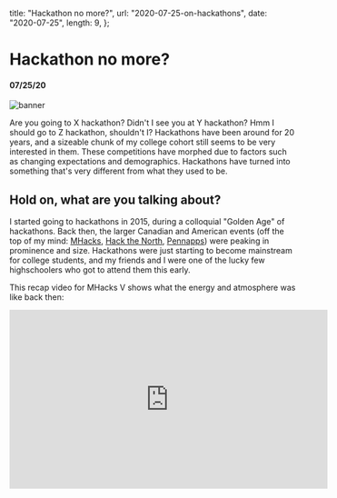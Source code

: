   title: "Hackathon no more?",
  url: "2020-07-25-on-hackathons",
  date: "2020-07-25",
  length: 9,
};

# Hackathon no more?

#### 07/25/20

![banner](/images/2020-07-25-on-hackathons/banner.jpg)

Are you going to X hackathon? Didn't I see you at Y hackathon? Hmm I should go to Z hackathon, shouldn't I? Hackathons have been around for 20 years, and a sizeable chunk of my college cohort still seems to be very interested in them. These competitions have morphed due to factors such as changing expectations and demographics. Hackathons have turned into something that's very different from what they used to be.

## Hold on, what are you talking about?

I started going to hackathons in 2015, during a colloquial "Golden Age" of hackathons. Back then, the larger Canadian and American events (off the top of my mind: [MHacks](https://mhacks.org/), [Hack the North](https://hackthenorth.com/), [Pennapps](http://pennapps.com/)) were peaking in prominence and size. Hackathons were just starting to become mainstream for college students, and my friends and I were one of the lucky few highschoolers who got to attend them this early.

This recap video for MHacks V shows what the energy and atmosphere was like back then:

<div style={{ position: "relative", paddingBottom: "56.25%", height: 0 }}>
  <iframe
    width="560"
    height="315"
    src="https://www.youtube.com/embed/uDO84SNu-oI"
    frameBorder="0"
    style={{
      position: "absolute",
      top: 0,
      left: 0,
      width: "100%",
      height: "100%",
    }}
    allowfullscreen
  />
</div>

#

My favorite hackathon memories were all made during those first few years. Most people were attending these events for their first time, gathering to create a community that was distinguished by genuine creativity and a curiosity to learn. People came in without the goal of winning; a huge number of participants made teams and ideas on the spot, and were always down to pivot so as to maximize the fun and learning they woulve have at these weekends. Almost every finalist project had a totally unique idea and implementation. And there were tons of projects that were made just to crack a joke and have a good time:

- AR voice ML Ninjustsu [battle simulator](https://devpost.com/software/ar-voice-control-and-ml-hand-sign-ninjutsu-battle-simulator)
- Google Home Mini made from a [raspberry donut](https://devpost.com/software/timbit-home-oiuba7) (yes, I made it!)
- [Sunlight 2.0](https://devpost.com/software/sunlight-2-0-1ifte8)
- [Burrito machine](https://devpost.com/software/daburrito)
- See the world through [an intestine](http://www.jhclaura.com/peep-rack/)
- The list goes [on](https://stupidhackathon.com/) and [on](https://terriblehack.website/f2016) and [on](https://terriblehack.website/f2017)...

And hackathons were not just competitions; they were social galas. People came in, dressed in dinosaur and astronaut costumes, feeling fully welcomed within a special culture that valued uniqueness and individual wackiness. Hackathons were gaining in momentum and energy: organizers managed to come up with ever more creative events (starting traditions such as spicy noodle challenges, bubble tea tables, and karaoke), and company sponsorships were skyrocketing. This was when some events got large enough to rent entire football stadiums and venues for the first and last time. Here, I got to meet the most unique and interesting people of my hackathon career. It was a great time.

![cd hack project](/images/2020-07-25-on-hackathons/cd_hack.JPG)
_A cool hardware hack that etched content onto CDs_

Having this baseline in mind, we can see that our current events are a far cry from what they used to be.

## Ok, how have they changed?

When you go to a hackthon these days, you will feel that something is off. The event just doesn't feel like a haven for creativity, building and bonding. In general, I think the broader hackathon world is facing these issues:

1. **Company presence dominates the hackathon**: Hackathons are not for-profit events. In order to survive, they must use a combination of company sponsorships, venue bursaries and food services partners to make the event possible. Naturally, this means that companies can sponsor prizes to get their name and product on people's minds. As these events grew more prominent over time, companies competed with each other to up the ante in terms of the number and dollar value of their prizes. The event starts to feel like a job fair x company challenge.

2. **People prioritize to maximize winnings**: By maximizing winnings, this refers to trying to get as much prize money and free Google Home devices as possible. The enticing sponsored prizes attracts people who come to hackathons for the wrong reason. Teams gun to tick as many boxes as possible by using an API or service just so they can qualify for a special prize. People now start their ideation sessions with prompts like "What idea will get us X, Y, and Z prizes?" instead of "What am I curious about, and what do I want to learn and build on?".

3. **The spirit of hackathons gets lost**: People are now prioritizing their projects for the dollar value of prizes and the clout of awards. There is a trend where more and more attendees no longer come in to learn and make memories. Teams are now arriving to hackathons fully formed, with an idea in hand, and a checklist of the prizes they want to win. It becomes a regular occurence to see teams building in buzzword spaces (ie "We're making Uber but with crypto and AR and also ML") and ripping off older projects that have won in the past. Projects start becoming repetitive and people stop being inspired on demo day. We see much fewer projects that are fun, novel, and high-risk. Ever seen one of these projects before? (hint: I've personally seen more than 5 of each)

- [smart garbage bin](https://devpost.com/software/search?query=smart+garbage) that uses computer vision to sort your trash
- automated plant [irrigation systems](https://devpost.com/software/search?query=irrigation)
- facial recognition [door lock](https://devpost.com/software/search?query=face+door+lock)
- fridges with cameras that [tell you what's inside them](https://devpost.com/software/search?query=fridge+camera)

4. **No more excitement**: Once a rare group, veterans now dominate these events. These people have attended over 5 hackathons, and already know the ins and outs of these outings. People arrive, skip the opening ceremony, get the company swag, and start working on their hashed-out project idea. The novelty of these events has worn off, and attendees overall seem less excited, engaged and outgoing. Moreover, the original organizers of the most popular events have already moved on, leaving behind stewardship teams. It takes a much smaller activation energy to continue an event than to start it from scratch.

5. **Event saturation**: Hackathons used to be a rarity, happening once every few months in Toronto. In 2019, we had around 10 going on each month, just in Toronto. Although it's great for making these events more accessible than ever, there seems to be so many hackathons that they divert a lot of the resources and attention that large events used to get. Companies are now way more reluctant to support local hackathons, and a general downsizing is occuring across the board.

With the advent of the Covid19 pandemic, even the in-person aspect (where memories are made!) has been taken away.

As someone who has made lifelong memories from attending over 40 hackathons, I'm saddened to see such an awesome opportunity decay to a state like this. The factors at play seem to be inevitable feedback loops, so I'm not too optimistic about the state of hackathons in the future.

## What's next

I'm pretty certain that hackathons as we knew it are going to be die for good. Prepare to say goodbye to most of the large, extravagent events that you see on [old youtube](https://www.youtube.com/watch?v=FcZhyLZlIA8). Grab those fidget spinners and little swag trinkets while you can, because it looks like companies are already starting to realize that throwing money to promotions and sponsor prizes usually does not do much to promote their sales or talent pool. All one needs to do to confirm this is to walk along the sponsorship aisle of a hackathon that's been running for a few years. Comparing across a few years, there is usually a spike in sponsors by the third to 5th event before the tables gradually dwindle out over the years. For example, it was hard to navigate through PennApps III, as two sets of hallways over 50m long were chock full of eager companies vying to get new hires. Now the same section occupies at most half a length of hallway.

On the other hand, the downfall of giant hackathons may help retire the mindset of building short term and building for show. I think we'll see a rise in the more sustainable model of creating usable products for users that have real impact. During the pandemic I have already noticed a sharp increase in interest towards longer term ventures such as MVP labs, smaller-scale monthlong hackathons, and [communal living arrangements](/houses) / hackerhouses. Having done all of those recently, I can say for sure that I've learned a lot more, made better memories, and built more meaningful relationships than I have during my last 3 years attending hackathons. Some of the most proming projects, such as [Gather Town](https://gather.town/), [Fractal](/blog/2020-10-03-startups), [LiPoker](https://lipoker.io/), and [Dark Forest](https://zkga.me/) were all spawned from these events over the past year.

<center>
  <img src="/images/2020-07-25-on-hackathons/school2.gif" alt="school 2.0" />
</center>

_If you're looking to make friendships and great memories, there are other things
that are better for that_

If you were considering attending a hackathon, I'd still recommend you do them if you've never done them before. It's a totally unique situation where you get to build whatever, however, without needing to worry about the restrictions of real life. And there are still great moments to meet cool builders. I would warn against doing them repeatedly, since there is a diminishing return in terms of new experiences. As someone who is a lot more disenchanted from hackathons since the glory days, I would recommend you to look to participating in communal living arrangments and building longer-term [personal projects](/projects). The world is big and there are many cooler things to do than hackathons these days!

Sincerely,

An ex hackathoner
